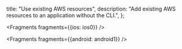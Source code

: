   title: "Use existing AWS resources",
  description: "Add existing AWS resources to an application without the CLI.",
};


<Fragments fragments={{ios: ios0}} />


<Fragments fragments={{android: android1}} />
